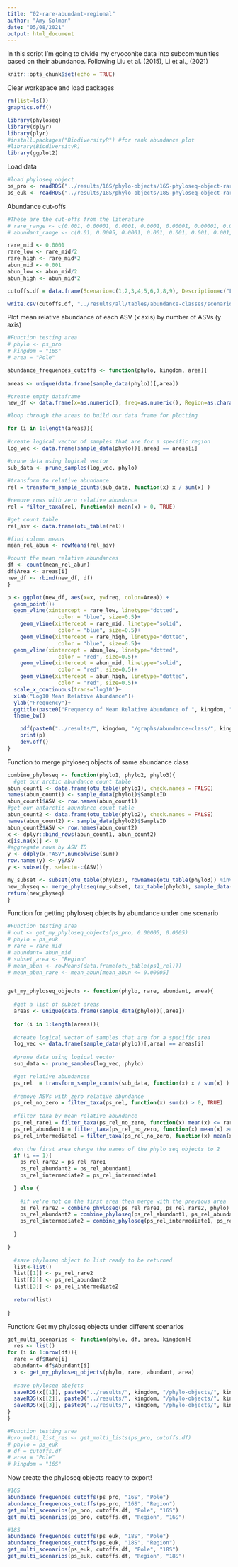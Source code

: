 ```yaml
---
title: "02-rare-abundant-regional"
author: "Amy Solman"
date: "05/08/2021"
output: html_document
---
```

In this script I'm going to divide my cryoconite data into subcommunities based on their abundance.
Following Liu et al. (2015), Li et al., (2021)

```r
knitr::opts_chunk$set(echo = TRUE)
```

Clear workspace and load packages
```r
rm(list=ls())
graphics.off()

library(phyloseq)
library(dplyr) 
library(plyr)
#install.packages("BiodiversityR") #for rank abundance plot
#library(BiodiversityR)
library(ggplot2)
```

Load data 
```r
#load phyloseq object
ps_pro <- readRDS("../results/16S/phylo-objects/16S-phyloseq-object-rarefied-decontam.rds") 
ps_euk <- readRDS("../results/18S/phylo-objects/18S-phyloseq-object-rarefied.rds") 
```

Abundance cut-offs
```r
#These are the cut-offs from the literature
# rare_range <- c(0.001, 0.00001, 0.0001, 0.0001, 0.00001, 0.00001, 0.0005, 0.001, 0.0001, 0.001, 0.00001)
# abundant_range <- c(0.01, 0.0005, 0.0001, 0.001, 0.001, 0.001, 0.001, 0.001, 0.001, 0.01, 0.0005)

rare_mid <- 0.0001
rare_low <- rare_mid/2
rare_high <- rare_mid*2
abun_mid <- 0.001
abun_low <- abun_mid/2
abun_high <- abun_mid*2

cutoffs.df = data.frame(Scenario=c(1,2,3,4,5,6,7,8,9), Description=c("Low-Low", "Mid-Low", "High-Low", "Low-Mid", "Mid-Mid", "High-Mid", "Low-High", "Mid-High", "High-High"), Rare=c(rare_low, rare_mid, rare_high, rare_low, rare_mid, rare_high, rare_low, rare_mid, rare_high), Abundant=c(abun_low, abun_low, abun_low, abun_mid, abun_mid, abun_mid, abun_high, abun_high, abun_high))

write.csv(cutoffs.df, "../results/all/tables/abundance-classes/scenarios.csv")

```

Plot mean relative abundance of each ASV (x axis) by number of ASVs (y axis)
```r
#Function testing area
# phylo <- ps_pro
# kingdom = "16S"
# area = "Pole"

abundance_frequences_cutoffs <- function(phylo, kingdom, area){
  
areas <- unique(data.frame(sample_data(phylo))[,area])

#create empty dataframe
new_df <- data.frame(x=as.numeric(), freq=as.numeric(), Region=as.character())

#loop through the areas to build our data frame for plotting

for (i in 1:length(areas)){
  
#create logical vector of samples that are for a specific region
log_vec <- data.frame(sample_data(phylo))[,area] == areas[i]

#prune data using logical vector
sub_data <- prune_samples(log_vec, phylo)
  
#transform to relative abundance
rel = transform_sample_counts(sub_data, function(x) x / sum(x) )

#remove rows with zero relative abundance
rel = filter_taxa(rel, function(x) mean(x) > 0, TRUE)

#get count table
rel_asv <- data.frame(otu_table(rel))

#find column means
mean_rel_abun <- rowMeans(rel_asv)

#count the mean relative abundances
df <- count(mean_rel_abun)
df$Area <- areas[i]
new_df <- rbind(new_df, df)
}

p <- ggplot(new_df, aes(x=x, y=freq, color=Area)) + 
  geom_point()+
  geom_vline(xintercept = rare_low, linetype="dotted", 
                color = "blue", size=0.5)+
    geom_vline(xintercept = rare_mid, linetype="solid", 
                color = "blue", size=0.5)+
    geom_vline(xintercept = rare_high, linetype="dotted", 
                color = "blue", size=0.5)+
  geom_vline(xintercept = abun_low, linetype="dotted", 
                color = "red", size=0.5)+
    geom_vline(xintercept = abun_mid, linetype="solid", 
                color = "red", size=0.5)+
    geom_vline(xintercept = abun_high, linetype="dotted", 
                color = "red", size=0.5)+
  scale_x_continuous(trans='log10')+
  xlab("Log10 Mean Relative Abundance")+
  ylab("Frequency")+
  ggtitle(paste0("Frequency of Mean Relative Abundance of ", kingdom, " ASVs by ", area))+
  theme_bw()

    pdf(paste0("../results/", kingdom, "/graphs/abundance-class/", kingdom, "-abundance-frequency-cutoffs-", area,".pdf"))
    print(p)
    dev.off()
}

```

Function to merge phyloseq objects of same abundance class
```r
combine_phyloseq <- function(phylo1, phylo2, phylo3){
  #get our arctic abundance count table
abun_count1 <- data.frame(otu_table(phylo1), check.names = FALSE)
names(abun_count1) <- sample_data(phylo1)$SampleID
abun_count1$ASV <- row.names(abun_count1)
#get our antarctic abundance count table
abun_count2 <- data.frame(otu_table(phylo2), check.names = FALSE)
names(abun_count2) <- sample_data(phylo2)$SampleID
abun_count2$ASV <- row.names(abun_count2)
x <- dplyr::bind_rows(abun_count1, abun_count2)
x[is.na(x)] <- 0
#aggregate rows by ASV ID
y <- ddply(x,"ASV",numcolwise(sum))
row.names(y) <- y$ASV
y <- subset(y, select=-c(ASV))

my_subset <- subset(otu_table(phylo3), rownames(otu_table(phylo3)) %in% row.names(y))
new_physeq <- merge_phyloseq(my_subset, tax_table(phylo3), sample_data(phylo3), phy_tree(phylo3))
return(new_physeq)
}
```

Function for getting phyloseq objects by abundance under one scenario
```r
#Function testing area
# out <- get_my_phyloseq_objects(ps_pro, 0.00005, 0.0005)
# phylo = ps_euk
# rare = rare_mid
# abundant= abun_mid
# subset_area <- "Region"
# mean_abun <- rowMeans(data.frame(otu_table(ps1_rel)))
# mean_abun_rare <- mean_abun[mean_abun <= 0.00005]


get_my_phyloseq_objects <- function(phylo, rare, abundant, area){
  
  #get a list of subset areas
  areas <- unique(data.frame(sample_data(phylo))[,area])
  
  for (i in 1:length(areas)){
  
  #create logical vector of samples that are for a specific area
  log_vec <- data.frame(sample_data(phylo))[,area] == areas[i]
  
  #prune data using logical vector
  sub_data <- prune_samples(log_vec, phylo)

  #get relative abundances
  ps_rel  = transform_sample_counts(sub_data, function(x) x / sum(x) )
  
  #remove ASVs with zero relative abundance
  ps_rel_no_zero = filter_taxa(ps_rel, function(x) sum(x) > 0, TRUE)
  
  #filter taxa by mean relative abundance
  ps_rel_rare1 = filter_taxa(ps_rel_no_zero, function(x) mean(x) <= rare, TRUE)
  ps_rel_abundant1 = filter_taxa(ps_rel_no_zero, function(x) mean(x) >= abundant, TRUE)
  ps_rel_intermediate1 = filter_taxa(ps_rel_no_zero, function(x) mean(x) > rare && mean(x) < abundant, TRUE)
  
  #on the first area change the names of the phylo seq objects to 2
  if (i == 1){
    ps_rel_rare2 = ps_rel_rare1
    ps_rel_abundant2 = ps_rel_abundant1
    ps_rel_intermediate2 = ps_rel_intermediate1

  } else {
    
    #if we're not on the first area then merge with the previous area
    ps_rel_rare2 = combine_phyloseq(ps_rel_rare1, ps_rel_rare2, phylo)
    ps_rel_abundant2 = combine_phyloseq(ps_rel_abundant1, ps_rel_abundant2, phylo)
    ps_rel_intermediate2 = combine_phyloseq(ps_rel_intermediate1, ps_rel_intermediate2, phylo)
    
  }

}
  
  #save phyloseq object to list ready to be returned
  list<-list()
  list[[1]] <- ps_rel_rare2
  list[[2]] <- ps_rel_abundant2
  list[[3]] <- ps_rel_intermediate2
  
  return(list)
  
}
```

Function: Get my phyloseq objects under different scenarios
```r
get_multi_scenarios <- function(phylo, df, area, kingdom){
  res <- list()
for (i in 1:nrow(df)){
  rare = df$Rare[i]
  abundant= df$Abundant[i]
  x <- get_my_phyloseq_objects(phylo, rare, abundant, area)
  
  #save phyloseq obejcts
  saveRDS(x[[1]], paste0("../results/", kingdom, "/phylo-objects/", kingdom, "-", area, "-rare-scenario-", i, ".rds"))
  saveRDS(x[[2]], paste0("../results/", kingdom, "/phylo-objects/", kingdom, "-", area, "-abundant-scenario-", i, ".rds"))
  saveRDS(x[[3]], paste0("../results/", kingdom, "/phylo-objects/", kingdom, "-", area, "-intermediate-scenario-", i, ".rds"))
}
}

#Function testing area
#pro_multi_list_res <- get_multi_lists(ps_pro, cutoffs.df)
# phylo = ps_euk
# df = cutoffs.df
# area = "Pole"
# kingdom = "16S"
```

Now create the phyloseq objects ready to export!
```r
#16S
abundance_frequences_cutoffs(ps_pro, "16S", "Pole")
abundance_frequences_cutoffs(ps_pro, "16S", "Region")
get_multi_scenarios(ps_pro, cutoffs.df, "Pole", "16S")
get_multi_scenarios(ps_pro, cutoffs.df, "Region", "16S")

#18S
abundance_frequences_cutoffs(ps_euk, "18S", "Pole")
abundance_frequences_cutoffs(ps_euk, "18S", "Region")
get_multi_scenarios(ps_euk, cutoffs.df, "Pole", "18S")
get_multi_scenarios(ps_euk, cutoffs.df, "Region", "18S")
```